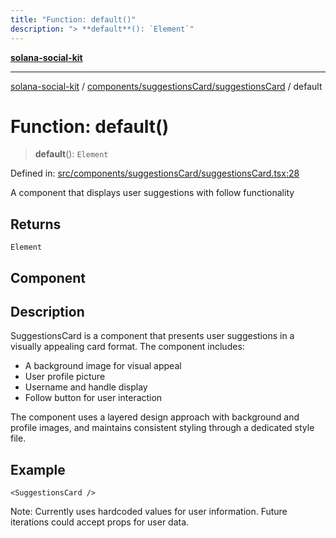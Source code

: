 ```yaml
---
title: "Function: default()"
description: "> **default**(): `Element`"
---
```


[**solana-social-kit**](../../../../README.mdx)

***

[solana-social-kit](../../../../README.mdx) / [components/suggestionsCard/suggestionsCard](../README.mdx) / default

# Function: default()

> **default**(): `Element`

Defined in: [src/components/suggestionsCard/suggestionsCard.tsx:28](https://github.com/SendArcade/solana-social-starter/blob/bd4b3556b8f469c27ebb06f4df65b3a36b43ba3b/src/components/suggestionsCard/suggestionsCard.tsx#L28)

A component that displays user suggestions with follow functionality

## Returns

`Element`

## Component

## Description

SuggestionsCard is a component that presents user suggestions in a visually
appealing card format. The component includes:
- A background image for visual appeal
- User profile picture
- Username and handle display
- Follow button for user interaction

The component uses a layered design approach with background and profile
images, and maintains consistent styling through a dedicated style file.

## Example

```tsx
<SuggestionsCard />
```

Note: Currently uses hardcoded values for user information.
Future iterations could accept props for user data.
